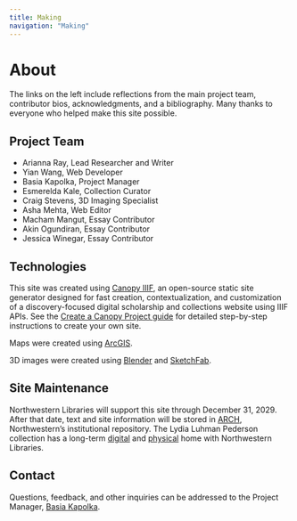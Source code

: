 ```yaml
---
title: Making
navigation: "Making"
---
```


# About

The links on the left include reflections from the main project team, contributor bios, acknowledgments, and a bibliography. Many thanks to everyone who helped make this site possible.

## Project Team

- Arianna Ray, Lead Researcher and Writer
- Yian Wang, Web Developer
- Basia Kapolka, Project Manager
- Esmerelda Kale, Collection Curator
- Craig Stevens, 3D Imaging Specialist
- Asha Mehta, Web Editor
- Macham Mangut, Essay Contributor
- Akin Ogundiran, Essay Contributor
- Jessica Winegar, Essay Contributor

## Technologies

This site was created using [Canopy IIIF](https://canopy-iiif.github.io/docs/about), an open-source static site generator designed for fast creation, contextualization, and customization of a discovery-focused digital scholarship and collections website using IIIF APIs.  See the [Create a Canopy Project guide](https://canopy-iiif.github.io/docs/get-started) for detailed step-by-step instructions to create your own site.

Maps were created using [ArcGIS](https://www.arcgis.com/index.html).

3D images were created using [Blender](https://www.blender.org/) and [SketchFab](https://sketchfab.com/feed).

## Site Maintenance

Northwestern Libraries will support this site through December 31, 2029. After that date, text and site information will be stored in [ARCH](https://arch.library.northwestern.edu/), Northwestern’s institutional repository. The Lydia Luhman Pederson collection has a long-term [digital](https://dc.library.northwestern.edu/collections/a2d334d8-8ea7-4dca-a65a-25509b76283c) and [physical](https://search.library.northwestern.edu/permalink/01NWU_INST/h04e76/alma9980757755902441) home with Northwestern Libraries.

## Contact

Questions, feedback, and other inquiries can be addressed to the Project Manager, [Basia Kapolka](mailto:basia.kapolka@northwestern.edu).



